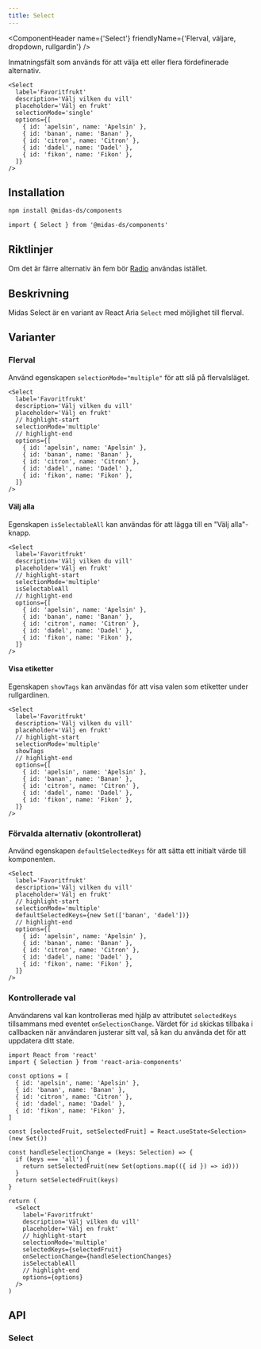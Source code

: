 ```yaml
---
title: Select
---
```



<ComponentHeader
  name={'Select'}
  friendlyName={'Flerval, väljare, dropdown, rullgardin'}
/>

Inmatningsfält som används för att välja ett eller flera fördefinerade alternativ.

```tsx
<Select
  label='Favoritfrukt'
  description='Välj vilken du vill'
  placeholder='Välj en frukt'
  selectionMode='single'
  options={[
    { id: 'apelsin', name: 'Apelsin' },
    { id: 'banan', name: 'Banan' },
    { id: 'citron', name: 'Citron' },
    { id: 'dadel', name: 'Dadel' },
    { id: 'fikon', name: 'Fikon' },
  ]}
/>
```

<div className='card'>
  <BasicExample />
</div>

## Installation

```bash npm2yarn
npm install @midas-ds/components
```

```tsx
import { Select } from '@midas-ds/components'
```

## Riktlinjer

Om det är färre alternativ än fem bör [Radio](./radio.mdx) användas istället.

## Beskrivning

Midas Select är en variant av React Aria `Select` med möjlighet till flerval.

## Varianter

### Flerval

Använd egenskapen `selectionMode="multiple"` för att slå på flervalsläget.

```tsx
<Select
  label='Favoritfrukt'
  description='Välj vilken du vill'
  placeholder='Välj en frukt'
  // highlight-start
  selectionMode='multiple'
  // highlight-end
  options={[
    { id: 'apelsin', name: 'Apelsin' },
    { id: 'banan', name: 'Banan' },
    { id: 'citron', name: 'Citron' },
    { id: 'dadel', name: 'Dadel' },
    { id: 'fikon', name: 'Fikon' },
  ]}
/>
```

<div className='card'>
  <BasicExample selectionMode='multiple' />
</div>

#### Välj alla

Egenskapen `isSelectableAll` kan användas för att lägga till en "Välj alla"-knapp.

```tsx
<Select
  label='Favoritfrukt'
  description='Välj vilken du vill'
  placeholder='Välj en frukt'
  // highlight-start
  selectionMode='multiple'
  isSelectableAll
  // highlight-end
  options={[
    { id: 'apelsin', name: 'Apelsin' },
    { id: 'banan', name: 'Banan' },
    { id: 'citron', name: 'Citron' },
    { id: 'dadel', name: 'Dadel' },
    { id: 'fikon', name: 'Fikon' },
  ]}
/>
```

<div className='card'>
  <BasicExample
    selectionMode='multiple'
    isSelectableAll
  />
</div>

#### Visa etiketter

Egenskapen `showTags` kan användas för att visa valen som etiketter under rullgardinen.

```tsx
<Select
  label='Favoritfrukt'
  description='Välj vilken du vill'
  placeholder='Välj en frukt'
  // highlight-start
  selectionMode='multiple'
  showTags
  // highlight-end
  options={[
    { id: 'apelsin', name: 'Apelsin' },
    { id: 'banan', name: 'Banan' },
    { id: 'citron', name: 'Citron' },
    { id: 'dadel', name: 'Dadel' },
    { id: 'fikon', name: 'Fikon' },
  ]}
/>
```

<div className='card'>
  <BasicExample
    selectionMode='multiple'
    showTags
  />
</div>

### Förvalda alternativ (okontrollerat)

Använd egenskapen `defaultSelectedKeys` för att sätta ett initialt värde till komponenten.

```tsx
<Select
  label='Favoritfrukt'
  description='Välj vilken du vill'
  placeholder='Välj en frukt'
  // highlight-start
  selectionMode='multiple'
  defaultSelectedKeys={new Set(['banan', 'dadel'])}
  // highlight-end
  options={[
    { id: 'apelsin', name: 'Apelsin' },
    { id: 'banan', name: 'Banan' },
    { id: 'citron', name: 'Citron' },
    { id: 'dadel', name: 'Dadel' },
    { id: 'fikon', name: 'Fikon' },
  ]}
/>
```

<div className='card'>
  <BasicExample
    selectionMode='multiple'
    defaultSelectedKeys={new Set(['banan', 'dadel'])}
  />
</div>

### Kontrollerade val

Användarens val kan kontrolleras med hjälp av attributet `selectedKeys` tillsammans med eventet `onSelectionChange`.
Värdet för `id` skickas tillbaka i callbacken när användaren justerar sitt val, så kan du använda det för att uppdatera ditt state.

```tsx
import React from 'react'
import { Selection } from 'react-aria-components'

const options = [
  { id: 'apelsin', name: 'Apelsin' },
  { id: 'banan', name: 'Banan' },
  { id: 'citron', name: 'Citron' },
  { id: 'dadel', name: 'Dadel' },
  { id: 'fikon', name: 'Fikon' },
]

const [selectedFruit, setSelectedFruit] = React.useState<Selection>(new Set())

const handleSelectionChange = (keys: Selection) => {
  if (keys === 'all') {
    return setSelectedFruit(new Set(options.map(({ id }) => id)))
  }
  return setSelectedFruit(keys)
}

return (
  <Select
    label='Favoritfrukt'
    description='Välj vilken du vill'
    placeholder='Välj en frukt'
    // highlight-start
    selectionMode='multiple'
    selectedKeys={selectedFruit}
    onSelectionChange={handleSelectionChanges}
    isSelectableAll
    // highlight-end
    options={options}
  />
)
```

<div className='card'>
  <ControlledExample />
</div>

## API

### Select

<PropTable name='Select' />
